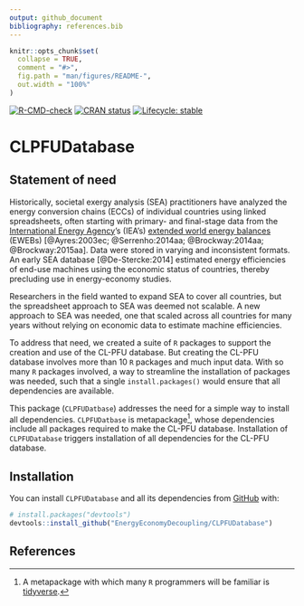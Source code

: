 ```yaml
---
output: github_document
bibliography: references.bib
---
```


<!-- README.md is generated from README.Rmd. Please edit Readme.Rmd. -->

```r
knitr::opts_chunk$set(
  collapse = TRUE,
  comment = "#>",
  fig.path = "man/figures/README-",
  out.width = "100%"
)
```


<!-- Define some macros for later use -->
[link-iea]:              https://www.iea.org
[link-ieaeweb]:          https://www.iea.org/data-and-statistics/data-product/world-energy-balances


<!-- badges: start -->
[![R-CMD-check](https://github.com/EnergyEconomyDecoupling/CLPFUDatabase/actions/workflows/R-CMD-check.yaml/badge.svg)](https://github.com/EnergyEconomyDecoupling/CLPFUDatabase/actions/workflows/R-CMD-check.yaml)
[![CRAN status](https://www.r-pkg.org/badges/version/CLPFUDatabase)](https://CRAN.R-project.org/package=CLPFUDatabase)
[![Lifecycle: stable](https://img.shields.io/badge/lifecycle-stable-brightgreen.svg)](https://lifecycle.r-lib.org/articles/stages.html#stable)
<!-- badges: end -->


# CLPFUDatabase

## Statement of need

Historically, societal exergy analysis (SEA) practitioners have
analyzed the energy conversion chains (ECCs)
of individual countries using linked spreadsheets,
often starting with primary- and final-stage data 
from the [International Energy Agency][link-iea]'s (IEA's)
[extended world energy balances][link-ieaeweb] (EWEBs)
[@Ayres:2003ec; @Serrenho:2014aa; @Brockway:2014aa; @Brockway:2015aa]. 
Data were stored in varying and inconsistent formats.
An early SEA database [@De-Stercke:2014]
estimated energy efficiencies 
of end-use machines using the economic status of countries,
thereby precluding use in energy-economy studies.

Researchers in the field
wanted to expand SEA to cover all countries, but
the spreadsheet approach to SEA was
deemed not scalable.
A new approach to SEA was needed, 
one that scaled across all countries 
for many years without relying on economic data
to estimate machine efficiencies. 

To address that need,
we created a suite of `R` packages 
to support the creation and use of the CL-PFU database.
But creating the CL-PFU database involves 
more than 10 `R` packages and
much input data.
With so many `R` packages involved, 
a way to streamline the installation of packages was needed,
such that a single `install.packages()` would
ensure that all dependencies are available.

This package (`CLPFUDatbase`) addresses the need for a simple 
way to install all dependencies.
`CLPFUDatbase` is 
metapackage^[A metapackage with which many `R` programmers 
             will be familiar is [tidyverse](https://www.tidyverse.org).], 
whose dependencies include all packages required to make
the CL-PFU database. 
Installation of `CLPFUDatabase` triggers 
installation of all dependencies for the CL-PFU database.


## Installation

You can install `CLPFUDatabase` and all its dependencies
from [GitHub](https://github.com/) with:

``` r
# install.packages("devtools")
devtools::install_github("EnergyEconomyDecoupling/CLPFUDatabase")
```


## References
